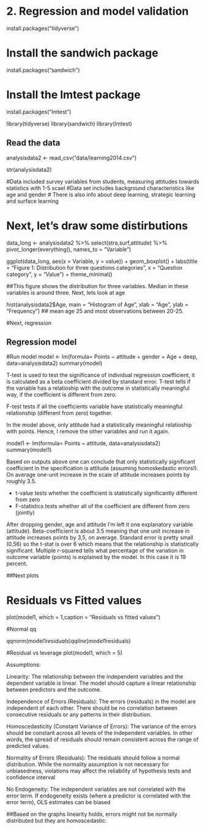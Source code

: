 # 2. Regression and model validation

install.packages("tidyverse")

# Install the sandwich package
install.packages("sandwich")

# Install the lmtest package
install.packages("lmtest")

library(tidyverse)
library(sandwich)
library(lmtest)


## Read the data


analysisdata2 <- read_csv("data/learning2014.csv")


str(analysisdata2)

#Data included survey variables from students, measuring attitudes towards statistics with 1-5 scael
#Data set includes background characteristics like age and gender
# There is also info about deep learning, strategic learning and surface learning

# Next, let's draw some distirbutions

data_long <- analysisdata2 %>% select(stra,surf,attitude) %>% 
  pivot_longer(everything(), names_to = "Variable")

ggplot(data_long, aes(x = Variable, y = value)) +
  geom_boxplot() +
  labs(title = "Figure 1: Distribution for three questions categories",
       x = "Question category",
       y = "Value") +
  theme_minimal()
  
##This figure shows the distribution for three variables. Median in these variables is around three. Next, lets look at age 
  
  hist(analysisdata2$Age, main = "Histogram of Age", xlab = "Age", ylab = "Frequency")
## mean age 25 and most observations between 20-25.
  
#Next, regression


## Regression model


#Run model
model <- lm(formula= Points ~ attitude + gender  + Age  + deep, data=analysisdata2)
summary(model)

T-test is used to test the significance of individual regression coefficient, it is calculated as a beta coefficient divided by standard error. T-test tells if the variable has a relatioship with the outcome in statistically meaningful way, if the coefficient is different from zero.

F-test tests if all the coefficients variable have statistically meaningful relationship (different from zero) together.

In the model above, only attitude had a statistically meaningful relatioship with points. Hence, I remove the other variables and run it again.

model1 <- lm(formula= Points ~ attitude, data=analysisdata2)
summary(model1)


Based on outputs above one can conclude that only statistically significant coefficient in the specification is attitude (assuming homoskedastic errors!). On average one-unit increase in the scale of attitude increases points by roughly 3.5. 

-  t-value tests whether the coefficient is statistically significantly different from zero
-  F-statistics tests whether all of the coefficient are different from zero (jointly)




After dropping gender, age and attitude I'm left it one explanatory variable (attitude). Beta-coefficient is about 3.5 meaning that one unit increase in attitude increases points by 3,5, on average. Standard error is pretty small (0.56) so the t-stat is over 6 which means that the relationship is statistically significant. Multiple r-squared tells what percentage of the variation in outcome variable (points) is explained by the model. In this case it is 19 percent.

##Next plots

# Residuals vs Fitted values
plot(model1, which = 1,caption = "Residuals vs fitted values")

#Normal qq

qqnorm(model1$residuals)
qqline(model1$residuals)

#Residual vs leverage
plot(model1, which = 5)

Assumptions:

Linearity: The relationship between the independent variables and the dependent variable is linear. The model should capture a linear relationship between predictors and the outcome.

Independence of Errors (Residuals): The errors (residuals) in the model are independent of each other. There should be no correlation between consecutive residuals or any patterns in their distribution.

Homoscedasticity (Constant Variance of Errors): The variance of the errors should be constant across all levels of the independent variables. In other words, the spread of residuals should remain consistent across the range of predicted values.

Normality of Errors (Residuals): The residuals should follow a normal distribution. While the normality assumption is not necessary for unbiasedness, violations may affect the reliability of hypothesis tests and confidence interval

No Endogeneity: The independent variables are not correlated with the error term. If endogeneity exists (where a predictor is correlated with the error term), OLS estimates can be biased

##Based on the graphs linearity holds, errors might not be normally distributed but they are homoscedastic.
  